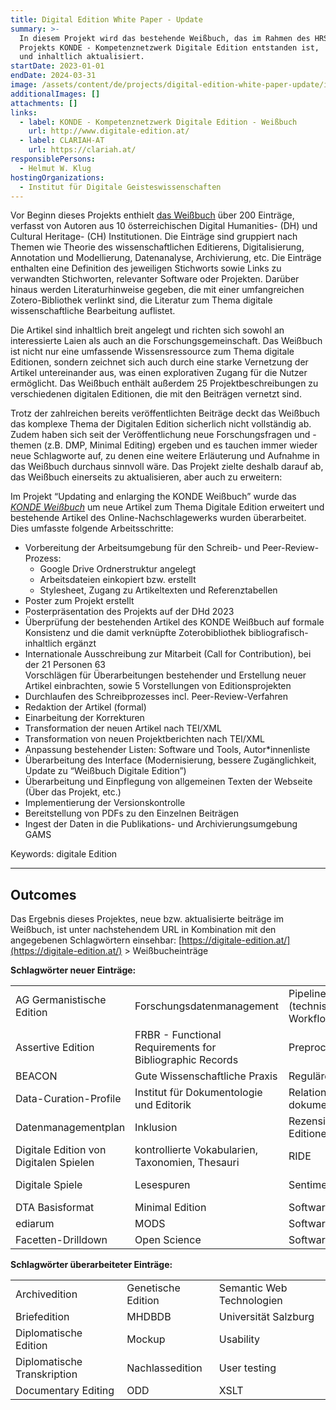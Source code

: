 ```yaml
---
title: Digital Edition White Paper - Update
summary: >-
  In diesem Projekt wird das bestehende Weißbuch, das im Rahmen des HRSM
  Projekts KONDE - Kompetenznetzwerk Digitale Edition entstanden ist,  erweitert
  und inhaltlich aktualisiert.
startDate: 2023-01-01
endDate: 2024-03-31
image: /assets/content/de/projects/digital-edition-white-paper-update/image.png
additionalImages: []
attachments: []
links:
  - label: KONDE - Kompetenznetzwerk Digitale Edition - Weißbuch
    url: http://www.digitale-edition.at/
  - label: CLARIAH-AT
    url: https://clariah.at/
responsiblePersons:
  - Helmut W. Klug
hostingOrganizations:
  - Institut für Digitale Geisteswissenschaften
---
```

Vor Beginn dieses Projekts enthielt [das Weißbuch](https://www.digitale-edition.at/) über 200 Einträge, verfasst von Autoren aus 10 österreichischen Digital Humanities- (DH) und Cultural Heritage- (CH) Institutionen. Die Einträge sind gruppiert nach Themen wie Theorie des wissenschaftlichen Editierens, Digitalisierung, Annotation und Modellierung, Datenanalyse, Archivierung, etc. Die Einträge enthalten eine Definition des jeweiligen Stichworts sowie Links zu verwandten Stichworten, relevanter Software oder Projekten. Darüber hinaus werden Literaturhinweise gegeben, die mit einer umfangreichen Zotero-Bibliothek verlinkt sind, die Literatur zum Thema digitale wissenschaftliche Bearbeitung auflistet.

Die Artikel sind inhaltlich breit angelegt und richten sich sowohl an interessierte Laien als auch an die Forschungsgemeinschaft. Das Weißbuch ist nicht nur eine umfassende Wissensressource zum Thema digitale Editionen, sondern zeichnet sich auch durch eine starke Vernetzung der Artikel untereinander aus, was einen explorativen Zugang für die Nutzer ermöglicht. Das Weißbuch enthält außerdem 25 Projektbeschreibungen zu verschiedenen digitalen Editionen, die mit den Beiträgen vernetzt sind.

Trotz der zahlreichen bereits veröffentlichten Beiträge deckt das Weißbuch das komplexe Thema der Digitalen Edition sicherlich nicht vollständig ab. Zudem haben sich seit der Veröffentlichung neue Forschungsfragen und -themen (z.B. DMP, Minimal Editing) ergeben und es tauchen immer wieder neue Schlagworte auf, zu denen eine weitere Erläuterung und Aufnahme in das Weißbuch durchaus sinnvoll wäre. Das Projekt zielte deshalb darauf ab, das Weißbuch einerseits zu aktualisieren, aber auch zu erweitern:&#x20;

Im Projekt “Updating and enlarging the KONDE Weißbuch” wurde das [*KONDE Weißbuch*](https://www.digitale-edition.at/) um neue Artikel zum Thema Digitale Edition erweitert und bestehende Artikel des Online-Nachschlagewerks wurden überarbeitet. Dies umfasste folgende Arbeitsschritte:

* Vorbereitung der Arbeitsumgebung für den Schreib- und Peer-Review-Prozess:
  * Google Drive Ordnerstruktur angelegt
  * Arbeitsdateien einkopiert bzw. erstellt
  * Stylesheet, Zugang zu Artikeltexten und Referenztabellen
* Poster zum Projekt erstellt
* Posterpräsentation des Projekts auf der DHd 2023
* Überprüfung der bestehenden Artikel des KONDE Weißbuch auf formale Konsistenz und die damit verknüpfte Zoterobibliothek bibliografisch-inhaltlich ergänzt
* Internationale Ausschreibung zur Mitarbeit (Call for Contribution), bei der 21 Personen 63\
  Vorschlägen für Überarbeitungen bestehender und Erstellung neuer Artikel einbrachten, sowie 5 Vorstellungen von Editionsprojekten
* Durchlaufen des Schreibprozesses incl. Peer-Review-Verfahren
* Redaktion der Artikel (formal)
* Einarbeitung der Korrekturen
* Transformation der neuen Artikel nach TEI/XML
* Transformation von neuen Projektberichten nach TEI/XML
* Anpassung bestehender Listen: Software und Tools, Autor\*innenliste
* Überarbeitung des Interface (Modernisierung, bessere Zugänglichkeit, Update zu “Weißbuch Digitale Edition”)
* Überarbeitung und Einpflegung von allgemeinen Texten der Webseite (Über das Projekt, etc.)
* Implementierung der Versionskontrolle
* Bereitstellung von PDFs zu den Einzelnen Beiträgen
* Ingest der Daten in die Publikations- und Archivierungsumgebung GAMS

Keywords: digitale Edition

---

## Outcomes

Das Ergebnis dieses Projektes, neue bzw. aktualisierte beiträge im Weißbuch, ist unter nachstehendem URL in Kombination mit den angegebenen Schlagwörtern einsehbar: [https://digitale-edition.at/](https://digitale-edition.at/) > Weißbucheinträge

**Schlagwörter neuer Einträge:**

|                                        |                                                          |                                             |                                     |
| -------------------------------------- | -------------------------------------------------------- | ------------------------------------------- | ----------------------------------- |
| AG Germanistische Edition              | Forschungsdatenmanagement                                | Pipeline, Transition (technischer Workflow) | SpielmechanikenText-Bild-Edition    |
| Assertive Edition                      | FRBR - Functional Requirements for Bibliographic Records | Preprocessing                               | Topic Modelling                     |
| BEACON                                 | Gute Wissenschaftliche Praxis                            | Reguläre Ausdrücke                        | Transkribus                         |
| Data-Curation-Profile                  | Institut für Dokumentologie und Editorik                | Relationen dokumentieren in TEI             | Transkription von Digitalen Spielen |
| Datenmanagementplan                    | Inklusion                                                | Rezension digitaler Editionen               | User Experience                     |
| Digitale Edition von Digitalen Spielen | kontrollierte Vokabularien, Taxonomien, Thesauri         | RIDE                                        | Videoaufzeichnungen                 |
| Digitale Spiele                        | Lesespuren                                               | Sentimentanalyse                            | Web-Architektur für DSE            |
| DTA Basisformat                        | Minimal Edition                                          | Software                                    | Wikisource                          |
| ediarum                                | MODS                                                     | Softwarearchitektur                         | Graphentechnologien                 |
| Facetten-Drilldown                     | Open Science                                             | Softwareentwicklung                         |                                     |

**Schlagwörter überarbeiteter Einträge:**

|                             |                    |                           |
| --------------------------- | ------------------ | ------------------------- |
| Archivedition               | Genetische Edition | Semantic Web Technologien |
| Briefedition                | MHDBDB             | Universität Salzburg     |
| Diplomatische Edition       | Mockup             | Usability                 |
| Diplomatische Transkription | Nachlassedition    | User testing              |
| Documentary Editing         | ODD                | XSLT                      |
